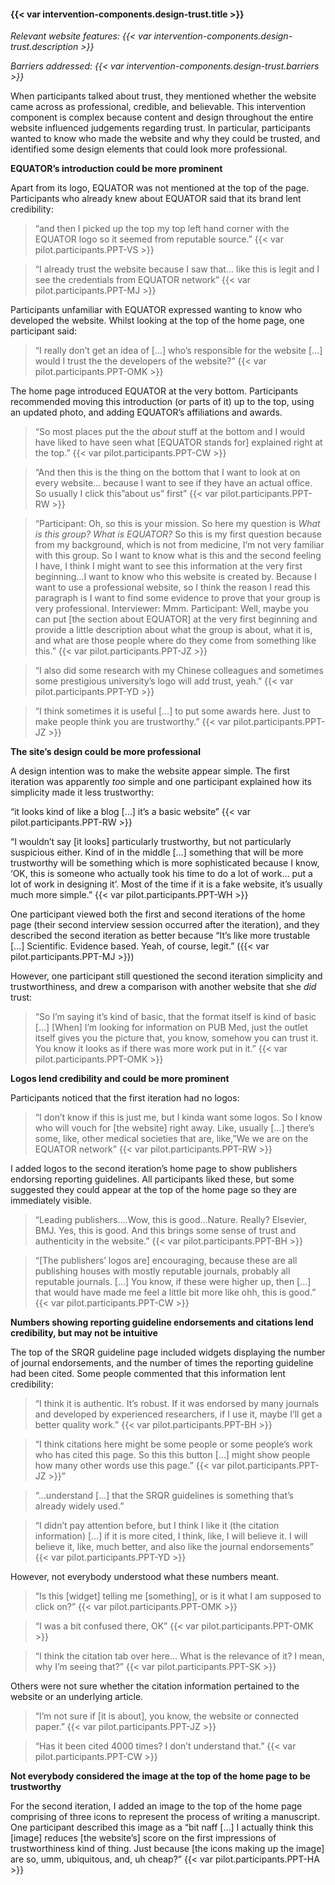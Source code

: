 #### {{< var intervention-components.design-trust.title >}}

_Relevant website features: {{< var intervention-components.design-trust.description >}}_

_Barriers addressed: {{< var intervention-components.design-trust.barriers >}}_

When participants talked about trust, they mentioned whether the website came across as professional, credible, and believable. This intervention component is complex because content and design throughout the entire website influenced judgements regarding trust. In particular, participants wanted to know who made the website and why they could be trusted, and identified some design elements that could look more professional. 

**EQUATOR's introduction could be more prominent**

Apart from its logo, EQUATOR was not mentioned at the top of the page. Participants who already knew about EQUATOR said that its brand lent credibility: 

> "and then I picked up the top my top left hand corner with the EQUATOR logo so it seemed from reputable source." {{< var pilot.participants.PPT-VS >}}

> "I already trust the website because I saw that... like this is legit and I see the credentials from EQUATOR network" {{< var pilot.participants.PPT-MJ >}}

Participants unfamiliar with EQUATOR expressed wanting to know who developed the website. Whilst looking at the top of the home page, one participant said:

> "I really don't get an idea of [...] who's responsible for the website [...] would I trust the the developers of the website?" {{< var pilot.participants.PPT-OMK >}}

The home page introduced EQUATOR at the very bottom. Participants recommended moving this introduction (or parts of it) up to the top, using an updated photo, and adding EQUATOR's affiliations and awards. 

> "So most places put the the _about_ stuff at the bottom and I would have liked to have seen what [EQUATOR stands for] explained right at the top." {{< var pilot.participants.PPT-CW >}}

> "And then this is the thing on the bottom that I want to look at on every website... because I want to see if they have an actual office. So usually I click this "about us" first" {{< var pilot.participants.PPT-RW >}}

> "Participant: Oh, so this is your mission. So here my question is _What is this group? What is EQUATOR?_ So this is my first question because from my background, which is not from medicine, I'm not very familiar with this group. So I want to know what is this and the second feeling I have, I think I might want to see this information at the very first beginning...I want to know who this website is created by. Because I want to use a professional website, so I think the reason I read this paragraph is I want to find some evidence to prove that your group is very professional.
> Interviewer: Mmm.
> Participant: Well, maybe you can put [the section about EQUATOR] at the very first beginning and provide a little description about what the group is about, what it is, and what are those people where do they come from something like this." {{< var pilot.participants.PPT-JZ >}}

> "I also did some research with my Chinese colleagues and sometimes some prestigious university's logo will add trust, yeah." {{< var pilot.participants.PPT-YD >}}

> "I think sometimes it is useful [...] to put some awards here. Just to make people think you are trustworthy." {{< var pilot.participants.PPT-JZ >}}

**The site's design could be more professional**

A design intention was to make the website appear simple. The first iteration was apparently _too_ simple and one participant explained how its simplicity made it less trustworthy:

"it looks kind of like a blog [...] it's a basic website" {{< var pilot.participants.PPT-RW >}}

"I wouldn't say [it looks] particularly trustworthy, but not particularly suspicious either. Kind of in the middle [...] something that will be more trustworthy will be something which is more sophisticated because I know, 'OK, this is someone who actually took his time to do a lot of work... put a lot of work in designing it'. Most of the time if it is a fake website, it's usually much more simple." {{< var pilot.participants.PPT-WH >}}

One participant viewed both the first and second iterations of the home page (their second interview session occurred after the iteration), and they described the second iteration as better because "It's like more trustable [...] Scientific. Evidence based. Yeah, of course, legit." ({{< var pilot.participants.PPT-MJ >}})

However, one participant still questioned the second iteration simplicity and trustworthiness, and drew a comparison with another website that she _did_ trust:

> "So I'm saying it's kind of basic, that the format itself is kind of basic [...] [When] I'm looking for information on PUB Med, just the outlet itself gives you the picture that, you know, somehow you can trust it. You know it looks as if there was more work put in it." {{< var pilot.participants.PPT-OMK >}}

**Logos lend credibility and could be more prominent**

Participants noticed that the first iteration had no logos:

> "I don't know if this is just me, but I kinda want some logos. So I know who will
vouch for [the website] right away. Like, usually [...] there's some, like, other medical societies that are, like, "We we are on the EQUATOR network" {{< var pilot.participants.PPT-RW >}}

I added logos to the second iteration's home page to show publishers endorsing reporting guidelines. All participants liked these, but some suggested they could appear at the top of the home page so they are immediately visible.

> "Leading publishers....Wow, this is good...Nature. Really? Elsevier, BMJ. Yes, this is good. And this brings some sense of trust and authenticity in the website." {{< var pilot.participants.PPT-BH >}}

> "[The publishers' logos are] encouraging, because these are all publishing houses with mostly reputable journals, probably all reputable journals. [...] You know, if these were higher up, then [...] that would have made me feel a little bit more like ohh, this is good." {{< var pilot.participants.PPT-CW >}}

**Numbers showing reporting guideline endorsements and citations lend credibility, but may not be intuitive**

The top of the SRQR guideline page included widgets displaying the number of journal endorsements, and the number of times the reporting guideline had been cited. Some people commented that this information lent credibility: 

> "I think it is authentic. It's robust. If it was endorsed by many journals and developed by experienced researchers, if I use it, maybe I'll get a better quality work." {{< var pilot.participants.PPT-BH >}}

> "I think citations here might be some people or some people's work who has cited this page. So this this button [...] might show people how many other words use this page." {{< var pilot.participants.PPT-JZ >}}"

> "...understand [...] that the SRQR guidelines is something that's already widely used."

> "I didn't pay attention before, but I think I like it (the citation information) [...] if it is more cited, I think, like, I will believe it. I will believe it, like, much better, and also like the journal endorsements" {{< var pilot.participants.PPT-YD >}}

However, not everybody understood what these numbers meant.

> "Is this [widget] telling me [something], or is it what I am supposed to click on?" {{< var pilot.participants.PPT-OMK >}}

> "I was a bit confused there, OK" {{< var pilot.participants.PPT-OMK >}}

> "I think the citation tab over here... What is the relevance of it? I mean, why I'm seeing that?" {{< var pilot.participants.PPT-SK >}}

Others were not sure whether the citation information pertained to the website or an underlying article. 

> "I'm not sure if [it is about], you know, the website or connected paper." {{< var pilot.participants.PPT-JZ >}}

> "Has it been cited 4000 times? I don't understand that." {{< var pilot.participants.PPT-CW >}}

**Not everybody considered the image at the top of the home page to be trustworthy**

For the second iteration, I added an image to the top of the home page comprising of three icons to represent the process of writing a manuscript. One participant described this image as a "bit naff [...] I actually think this [image] reduces [the website's] score on the first impressions of trustworthiness kind of thing. Just because [the icons making up the image] are so, umm, ubiquitous, and, uh cheap?" {{< var pilot.participants.PPT-HA >}}